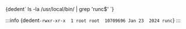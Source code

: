 

<CodeBlock language="bash">
    {dedent`
        ls -la /usr/local/bin/ | grep 'runc$'
    `}
</CodeBlock>

:::info 
<CodeBlock language="bash">
    {dedent`
        -rwxr-xr-x  1 root root  10709696 Jan 23  2024 runc
    `}
</CodeBlock>
:::
